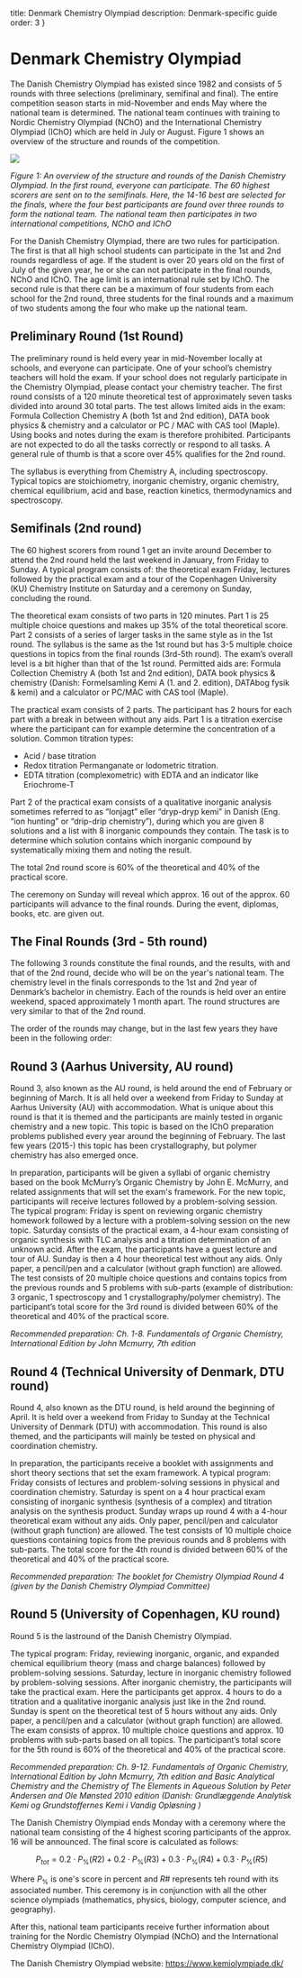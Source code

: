 title: Denmark Chemistry Olympiad
description: Denmark-specific guide
order: 3
}



# Denmark Chemistry Olympiad

The Danish Chemistry Olympiad has existed since 1982 and consists of 5 rounds with three selections (preliminary, semifinal and final). 
The entire competition season starts in mid-November and ends May where the national team is determined. 
The national team continues with training to Nordic Chemistry Olympiad (NChO) and the International Chemistry Olympiad (IChO) which are held in July or August. 
Figure 1 shows an overview of the structure and rounds of the competition.

<img src="https://imgur.com/W1RI957.png"/>

_Figure 1: An overview of the structure and rounds of the Danish Chemistry Olympiad. In the first round, everyone can participate. The 60 highest scorers are sent on to the semifinals. Here, the 14-16 best are selected for the finals, where the four best participants are found over three rounds to form the national team. The national team then participates in two international competitions, NChO and IChO_

For the Danish Chemistry Olympiad, there are two rules for participation. 
The first is that all high school students can participate in the 1st and 2nd rounds regardless of age. 
If the student is over 20 years old on the first of July of the given year, he or she can not participate in the final rounds, NChO and IChO. 
The age limit is an international rule set by IChO. 
The second rule is that there can be a maximum of four students from each school for the 2nd round, three students for the final rounds and a maximum of two students among the four who make up the national team.


## Preliminary Round (1st Round)

The preliminary round is held every year in mid-November locally at schools, and everyone can participate. 
One of your school’s chemistry teachers will hold the exam. 
If your school does not regularly participate in the Chemistry Olympiad, please contact your chemistry teacher. 
The first round consists of a 120 minute theoretical test of approximately seven tasks divided into around 30 total parts. 
The test allows limited aids in the exam: Formula Collection Chemistry A (both 1st and 2nd edition), DATA book physics & chemistry and a calculator or PC / MAC with CAS tool (Maple). 
Using books and notes during the exam is therefore prohibited. 
Participants are not expected to do all the tasks correctly or respond to all tasks. 
A general rule of thumb is that a score over 45% qualifies for the 2nd round.

The syllabus is everything from Chemistry A, including spectroscopy. 
Typical topics are stoichiometry, inorganic chemistry, organic chemistry, chemical equilibrium, acid and base, reaction kinetics, thermodynamics and spectroscopy.


## Semifinals (2nd round)

The 60 highest scorers from round 1 get an invite around December to attend the 2nd round held the last weekend in January, from Friday to Sunday. 
A typical program consists of: the theoretical exam Friday, lectures followed by the practical exam and a tour of the Copenhagen University (KU) Chemistry Institute on Saturday and a ceremony on Sunday, concluding the round. 

The theoretical exam  consists of two parts in 120 minutes. 
Part 1 is 25 multiple choice questions and makes up 35% of the total theoretical score. 
Part 2 consists of a series of larger tasks in the same style as in the 1st round. 
The syllabus is the same as the 1st round but has 3-5 multiple choice questions in topics from the final rounds (3rd-5th round). 
The exam’s overall level is a bit higher than that of the 1st round. 
Permitted aids are: Formula Collection Chemistry A (both 1st and 2nd edition), DATA book physics & chemistry (Danish: Formelsamling Kemi A (1. and 2. edition), DATAbog fysik & kemi) and a calculator or PC/MAC with CAS tool (Maple).

The practical exam consists of 2 parts.
The participant has 2 hours for each part with a break in between without any aids. 
Part 1 is a titration exercise where the participant can for example determine the concentration of a solution. 
Common titration types:

- Acid / base titration
- Redox titration Permanganate or Iodometric titration.
- EDTA titration (complexometric) with EDTA and an indicator like Eriochrome-T

Part 2 of the practical exam consists of a qualitative inorganic analysis sometimes referred to as “Ionjagt” eller “dryp-dryp kemi” in Danish (Eng. “ion hunting” or “drip-drip chemistry”), during which you are given 8 solutions and a list with 8 inorganic compounds they contain. 
The task is to determine which solution contains which inorganic compound by systematically mixing them and noting the result.

The total 2nd round score is  60% of the theoretical and 40% of the practical score.

The ceremony on Sunday will reveal which approx. 16 out of the approx. 60 participants will advance to the final rounds. 
During the event, diplomas, books, etc. are given out.


## The Final Rounds (3rd - 5th round)

The following 3 rounds constitute the final rounds, and the results, with and that of the 2nd round, decide who will be on the year's national team. 
The chemistry level in the finals corresponds to the 1st and 2nd year of Denmark’s bachelor in chemistry. 
Each of the rounds is held over an entire weekend, spaced approximately 1 month apart. 
The round structures are very similar to that of the 2nd round.

The order of the rounds may change, but in the last few years they have been in the following order:


## Round 3 (Aarhus University, AU round)

Round 3, also known as the AU round, is held around the end of February or beginning of March. 
It is all held over a weekend from Friday to Sunday at Aarhus University (AU) with accommodation. 
What is unique about this round is that it is themed and the participants are mainly tested in organic chemistry and a new topic. 
This topic is based on the IChO preparation problems published every year around the beginning of February. 
The last few years (2015-) this topic has been crystallography, but polymer chemistry has also emerged once.

In preparation, participants will be given a syllabi of organic chemistry based on the book McMurry’s Organic Chemistry by John E. McMurry, and related assignments that will set the exam's framework. 
For the new topic, participants will receive lectures followed by a problem-solving session. 
The typical program: Friday is spent on reviewing organic chemistry homework followed by a lecture with a problem-solving session on the new topic. 
Saturday consists of the practical exam, a 4-hour exam consisting of organic synthesis with TLC analysis and a titration determination of an unknown acid. 
After the exam, the participants have a guest lecture and tour of AU. 
Sunday is then a 4 hour theoretical test without any aids. 
Only paper, a pencil/pen and a calculator (without graph function) are allowed. 
The test consists of 20 multiple choice questions and contains topics from the previous rounds and 5 problems with sub-parts (example of distribution: 3 organic, 1 spectroscopy and 1 crystallography/polymer chemistry). 
The participant’s total score for the 3rd round is divided between 60% of the theoretical and 40% of the practical score.

_Recommended preparation: Ch. 1-8. Fundamentals of Organic Chemistry, International Edition by John Mcmurry, 7th edition_


## Round 4 (Technical University of Denmark, DTU round)

Round 4, also known as the DTU round, is held around the beginning of April. 
It is held over a weekend from Friday to Sunday at the Technical University of Denmark (DTU) with accommodation. 
This round is also themed, and the participants will mainly be tested on physical and coordination chemistry.

In preparation, the participants receive a booklet with assignments and short theory sections that set the exam framework. 
A typical program: Friday consists of lectures and problem-solving sessions in physical and coordination chemistry. 
Saturday is spent on a 4 hour practical exam consisting of inorganic synthesis (synthesis of a complex) and titration analysis on the synthesis product. 
Sunday wraps up round 4 with a 4-hour theoretical exam without any aids. 
Only paper, pencil/pen and calculator (without graph function) are allowed. 
The test consists of 10 multiple choice questions containing topics from the previous rounds and 8 problems with sub-parts. 
The total score for the 4th round is divided between 60% of the theoretical and 40% of the practical score.

_Recommended preparation: The booklet for Chemistry Olympiad Round 4 (given by the Danish Chemistry Olympiad Committee)_


## Round 5 (University of Copenhagen, KU round)

Round 5 is the lastround of the Danish Chemistry Olympiad.

The typical program: Friday, reviewing inorganic, organic, and expanded chemical equilibrium theory (mass and charge balances) followed by problem-solving sessions. 
Saturday, lecture in inorganic chemistry followed by problem-solving sessions. 
After inorganic chemistry, the participants will take the practical exam. 
Here the participants get approx. 4 hours to do a titration and a qualitative inorganic analysis just like in the 2nd round. 
Sunday is spent on the theoretical test of 5 hours without any aids. 
Only paper, a pencil/pen and a calculator (without graph function) are allowed. 
The exam consists of approx. 10 multiple choice questions and approx. 10 problems with sub-parts based on all topics. 
The participant’s total score for the 5th round is 60% of the theoretical and 40% of the practical score. 

_Recommended preparation: Ch. 9-12. Fundamentals of Organic Chemistry, International Edition by John Mcmurry, 7th edition and Basic Analytical Chemistry and the Chemistry of The Elements in Aqueous Solution by Peter Andersen and Ole Mønsted 2010 edition (Danish: Grundlæggende Analytisk Kemi og Grundstoffernes Kemi i Vandig Opløsning )_

The Danish Chemistry Olympiad ends Monday with a ceremony where the national team consisting of the 4 highest scoring participants of the approx. 16 will be announced. 
The final score is calculated as follows:

$$
P_{tot} = 0.2 \cdot P_{\%}(R2) + 0.2 \cdot P_{\%}(R3) + 0.3 \cdot P_{\%}(R4) + 0.3 \cdot P_{\%}(R5)
$$

Where $P_{\%}$ is one's score in percent and $R\#$ represents teh round with its associated number.
This ceremony is in conjunction with all the other science olympiads (mathematics, physics, biology, computer science, and geography).

After this, national team participants receive further information about training for the Nordic Chemistry Olympiad (NChO) and the International Chemistry Olympiad (IChO).

The Danish Chemistry Olympiad website: <Link class="text-blue-400" to="https://www.kemiolympiade.dk/">https://www.kemiolympiade.dk/</Link>

